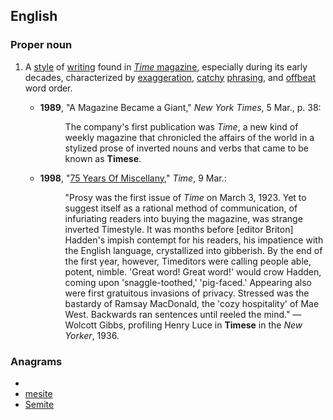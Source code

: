 ==English==

===Proper noun===
{{en-proper noun}}

# {{chiefly|US}} A [[style]] of [[writing]] found in [[w:Time_(magazine)|''Time'' magazine]], especially during its early decades, characterized by [[exaggeration]], [[catchy]] [[phrasing]], and [[offbeat]] word order.
#*'''1989''', "A Magazine Became a Giant," ''New York Times'', 5 Mar., p. 38:
#*:The company's first publication was ''Time'', a new kind of weekly magazine that chronicled the affairs of the world in a stylized prose of inverted nouns and verbs that came to be known as '''Timese'''.
#*'''1998''', "[http://www.time.com/time/magazine/article/0,9171,987956-3,00.html 75 Years Of Miscellany]," ''Time'', 9 Mar.:
#*:"Prosy was the first issue of ''Time'' on March 3, 1923. Yet to suggest itself as a rational method of communication, of infuriating readers into buying the magazine, was strange inverted Timestyle. It was months before [editor Briton] Hadden's impish contempt for his readers, his impatience with the English language, crystallized into gibberish. By the end of the first year, however, Timeditors were calling people able, potent, nimble. 'Great word! Great word!' would crow Hadden, coming upon 'snaggle-toothed,' 'pig-faced.' Appearing also were first gratuitous invasions of privacy. Stressed was the bastardy of Ramsay MacDonald, the 'cozy hospitality' of Mae West. Backwards ran sentences until reeled the mind." — Wolcott Gibbs, profiling Henry Luce in '''Timese''' in the ''New Yorker'', 1936.

===Anagrams===
* {{alphagram|eeimst}}
* [[mesite#English|mesite]]
* [[Semite#English|Semite]]